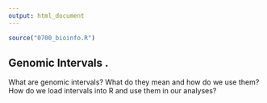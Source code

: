 ```yaml
---
output: html_document
---
```


```r
source("0700_bioinfo.R")
```

## Genomic Intervals .

What are genomic intervals? What do they mean and how do we use them? How do we
load intervals into R and use them in our analyses?
